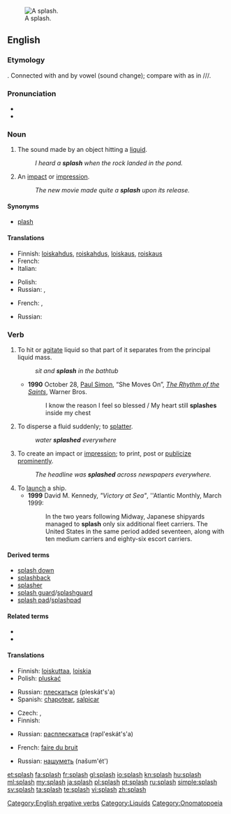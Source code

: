 {{wikipedia}}
[[Image:2006-02-13_Drop-impact.jpg|thumb|right|A splash.]]
==English==

===Etymology===
{{onomatopoeia}}. Connected with {{term|splosh}} and {{term|splish}} by vowel {{w|apophony}} (sound change); compare with {{w|Indo-European ablaut}} as in {{term|sing|lang=en}}/{{term|sang|lang=en}}/{{term|sung|lang=en}}/{{term|song|lang=en}}.

===Pronunciation===
* {{audio|en-us-splash.ogg|Audio (US)}}
* {{rhymes|æʃ}}

===Noun===
{{en-noun|es}}

# {{onomatopoeia}} The sound made by an object hitting a [[liquid]].
#: ''I heard a '''splash''' when the rock landed in the pond.''
# An [[impact]] or [[impression]].
#: ''The new movie made quite a '''splash''' upon its release.''

====Synonyms====
* [[plash]]

====Translations====
{{trans-top|The sound made by an object hitting a liquid}}
* Finnish: [[loiskahdus]], [[roiskahdus]], [[loiskaus]], [[roiskaus]]
* French: {{t+|fr|plouf|m}}
* Italian: {{t+|it|schizzo}}
{{trans-mid}}
* Polish: {{t|pl|plusk|m}}
* Russian: {{t+|ru|всплеск|m|tr=vspl'esk}}, {{t+|ru|плеск|m|tr=pl'esk}}
{{trans-bottom}}

{{trans-top|An impact or impression}}
* French: {{t+|fr|bruit|m}}, {{t|fr|éclaboussure|f}}
{{trans-mid}}
* Russian: {{t+|ru|шумиха|f|tr=šumíχa}}
{{trans-bottom}}

===Verb===
{{en-verb|splash|es}}

# To hit or [[agitate]] liquid so that part of it separates from the principal liquid mass.
#: ''sit and '''splash''' in the bathtub''
#* '''1990''' October 28, [[w:Paul Simon|Paul Simon]], “She Moves On”, ''[[w:The Rhythm of the Saints|The Rhythm of the Saints]]'', Warner Bros.
#*: I know the reason I feel so blessed / My heart still '''splashes''' inside my chest
# To disperse a fluid suddenly; to [[splatter]].
#: ''water '''splashed''' everywhere''
# To create an impact or [[impression]]; to print, post or [[publicize]] [[prominent]]ly.
#: ''The headline was '''splashed''' across newspapers everywhere.''
# To [[launch]] a ship.
#* '''1999''' David M. Kennedy, ''"Victory at Sea"'', ''Atlantic Monthly, March 1999:
#*: In the two years following Midway, Japanese shipyards managed to '''splash''' only six additional fleet carriers. The United States in the same period added seventeen, along with ten medium carriers and eighty-six escort carriers.

====Derived terms====
* [[splash down]]
* [[splashback]]
* [[splasher]]
* [[splash guard]]/[[splashguard]]
* [[splash pad]]/[[splashpad]]

====Related terms====
* {{l|en|splish}}
* {{l|en|splosh}}

====Translations====
{{trans-top|To hit or agitate liquid}}
* Finnish: [[loiskuttaa]], [[loiskia]]
* Polish: [[pluskać]]
{{trans-mid}}
* Russian: [[плескаться]] (pleskát's'a) {{impf}}
* Spanish: [[chapotear]], [[salpicar]]
{{trans-bottom}}

{{trans-top|To splatter or spread around suddenly}}
* Czech: {{t-|cs|stříkat}},  {{t-|cs|postříkat}}
* Finnish: {{t-|fi|roiskua}}
{{trans-mid}}
* Russian: [[расплескаться]] (rapl'eskát's'a) {{pf.}}
{{trans-bottom}}

{{trans-top|To create an impact or impression}}
* French: [[faire du bruit]]
{{trans-mid}}
* Russian: [[нашуметь]] (našum'ét') {{pf.}}
{{trans-bottom}}

{{trans-top|To launch a ship}}
{{trans-mid}}
{{trans-bottom}}

[[Category:English ergative verbs]]
[[Category:Liquids]]
[[Category:Onomatopoeia]]

[[et:splash]]
[[fa:splash]]
[[fr:splash]]
[[gl:splash]]
[[io:splash]]
[[kn:splash]]
[[hu:splash]]
[[ml:splash]]
[[my:splash]]
[[ja:splash]]
[[pl:splash]]
[[pt:splash]]
[[ru:splash]]
[[simple:splash]]
[[sv:splash]]
[[ta:splash]]
[[te:splash]]
[[vi:splash]]
[[zh:splash]]